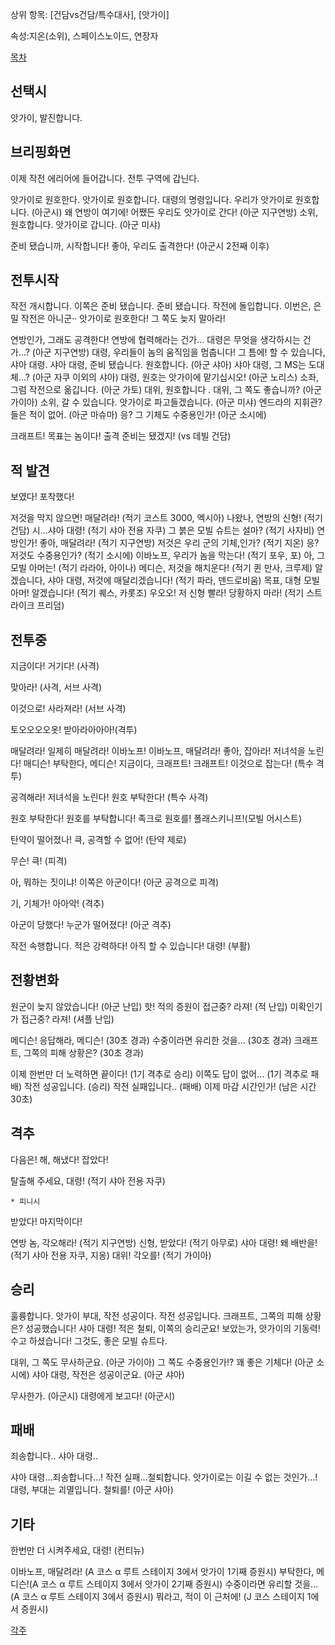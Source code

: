 상위 항목: [건담vs건담/특수대사], [앗가이]

속성:지온(소위), 스페이스노이드, 연장자

[[목차]]

== 선택시 ==
앗가이, 발진합니다.

== 브리핑화면 ==
이제 작전 에리어에 들어갑니다. 
전투 구역에 갑닌다.

앗가이로 원호한다.  
앗가이로 원호합니다. 
대령의 명령입니다. 우리가 앗가이로 원호합니다. (아군시) 
왜 연방이 여기에! 어쨌든 우리도 앗가이로 간다! (아군 지구연방) 
소위, 원호합니다. 앗가이로 갑니다. (아군 미샤)
 
준비 됐습니까, 시작합니다! 
좋아, 우리도 출격한다! (아군시 2전째 이후)

== 전투시작 ==
작전 개시합니다.
이쪽은 준비 됐습니다.  
준비 됐습니다. 작전에 돌입합니다.
이번은, 은밀 작전은 아니군·· 
앗가이로 원호한다! 그 쪽도 늦지 말아라! 
 
연방인가, 그래도 공격한다! 
연방에 협력해라는 건가… 대령은 무엇을 생각하시는 건가…? (아군 지구연방) 
대령, 우리들이 놈의 움직임을 멈춥니다! 그 틈에! 
할 수 있습니다, 샤아 대령.  
샤아 대령, 준비 됐습니다. 원호합니다. (아군 샤아) 
샤아 대령, 그 MS는 도대체…? (아군 자쿠 이외의 샤아) 
대령, 원호는 앗가이에 맡기십시오! (아군 노리스) 
소좌, 그럼 작전으로 옮깁니다. (아군 가토) 
대위, 원호합니다 . 
대위, 그 쪽도 좋습니까? (아군 가이아) 
소위, 갈 수 있습니다. 앗가이로 파고들겠습니다. (아군 미샤) 
엔드라의 지휘관? 들은 적이 없어. (아군 마슈마) 
응? 그 기체도 수중용인가! (아군 소시에) 

크래프트! 목표는 놈이다! 출격 준비는 됐겠지! (vs 데빌 건담)

== 적 발견 ==
보였다! 
포착했다! 

저것을 막지 않으면! 매달려라! (적기 코스트 3000, 엑시아) 
나왔나, 연방의 신형! (적기 건담) 
시…샤아 대령! (적기 샤아 전용 자쿠) 
그 붉은 모빌 슈트는 설마? (적기 사자비) 
연방인가! 좋아, 매달려라! (적기 지구연방) 
저것은 우리 군의 기체,인가? (적기 지온) 
응?저것도 수중용인가? (적기 소시에) 
이바노프, 우리가 놈을 막는다! (적기 포우, 포) 
아, 그 모빌 아머는! (적기 라라아, 아이나) 
메디슨, 저것을 해치운다! (적기 퀸 만사, 크루제) 
알겠습니다, 샤아 대령, 저것에 매달리겠습니다! (적기 파라, 덴드로비움) 
목표, 대형 모빌 아머! 알겠습니다! (적기 퀘스, 카롯조) 
우오오! 저 신형 빨라! 당황하지 마라! (적기 스트라이크 프리덤)

== 전투중 ==
지금이다! 
거기다! (사격)
 
맞아라! (사격, 서브 사격) 

이것으로!
사라져라! (서브 사격)
 
토오오오오옷! 
받아라아아아!(격투)
 
매달려라!  
일제히 매달려라!  
이바노프! 
이바노프, 매달려라!  
좋아, 잡아라! 
저녀석을 노린다!
매디슨!
부탁한다, 메디슨! 
지금이다, 크래프트! 
크래프트! 
이것으로 잡는다! (특수 격투)
 
공격해라! 
저녀석을 노린다!
원호 부탁한다! (특수 사격) 

원호 부탁한다!  
원호를 부탁합니다! 
족크로 원호를! 
폴래스키니프!(모빌 어시스트)

탄약이 떨어졌나!
큭, 공격할 수 없어! (탄약 제로)

무슨!
큭! (피격)

아, 뭐하는 짓이냐!
이쪽은 아군이다! (아군 공격으로 피격)

기, 기체가!
아아악! (격추)

아군이 당했다!
누군가 떨어졌다! (아군 격추)

작전 속행합니다.
적은 강력하다!
아직 할 수 있습니다! 대령! (부활)

== 전황변화 ==
원군이 늦지 않았습니다! (아군 난입) 
핫! 적의 증원이 접근중? 라져! (적 난입) 
미확인기가 접근중? 라져! (셔플 난입)
 
메디슨! 응답해라, 메디슨! (30초 경과) 
수중이라면 유리한 것을… (30초 경과) 
크래프트, 그쪽의 피해 상황은? (30초 경과)
 
이제 한번만 더 노력하면 끝이다! (1기 격추로 승리) 
이쪽도 답이 없어… (1기 격추로 패배) 
작전 성공입니다. (승리) 
작전 실패입니다.. (패배) 
이제 마감 시간인가! (남은 시간 30초)

== 격추 == 
다음은! 
해, 해냈다! 
잡았다! 

탈출해 주세요, 대령! (적기 샤아 전용 자쿠)

 * 피니시
받았다! 
마지막이다! 

연방 놈, 각오해라! (적기 지구연방) 
신형, 받았다! (적기 아무로) 
샤아 대령! 왜 배반을! (적기 샤아 전용 자쿠, 지옹) 
대위! 각오를! (적기 가이아)

== 승리 ==
훌륭합니다.
앗가이 부대, 작전 성공이다. 
작전 성공입니다.  
크래프트, 그쪽의 피해 상황은? 
성공했습니다! 샤아 대령! 
적은 철퇴, 이쪽의 승리군요! 
보았는가, 앗가이의 기동력! 
수고 하셨습니다! 
그것도, 좋은 모빌 슈트다. 

대위, 그 쪽도 무사하군요. (아군 가이아) 
그 쪽도 수중용인가!? 꽤 좋은 기체다! (아군 소시에) 
샤아 대령, 작전은 성공이군요. (아군 샤아) 

무사한가. (아군시) 
대령에게 보고다! (아군시)

== 패배 ==
죄송합니다.. 샤아 대령..

샤아 대령…죄송합니다…! 
작전 실패…철퇴합니다.
앗가이로는 이길 수 없는 것인가…! 
대령, 부대는 괴멸입니다. 철퇴를! (아군 샤아)

== 기타 ==
한번만 더 시켜주세요, 대령! (컨티뉴)

이바노프, 매달려라! (A 코스 α 루트 스테이지 3에서 앗가이 1기째 증원시) 
부탁한다, 메디슨!(A 코스 α 루트 스테이지 3에서 앗가이 2기째 증원시) 
수중이라면 유리할 것을… (A 코스 α 루트 스테이지 3에서 증원시) 
뭐라고, 적이 이 근처에! (J 코스 스테이지 1에서 증원시)

[[각주]]
